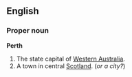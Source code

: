 ==English==
===Proper noun===
'''Perth'''

#The state capital of [[Western Australia]].
#A town in central [[Scotland]]. (''or a city?'')